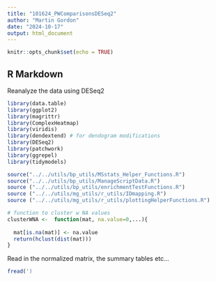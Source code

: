 ```yaml
---
title: "101624_PWComparisonsDESeq2"
author: "Martin Gordon"
date: "2024-10-17"
output: html_document
---
```


```r
knitr::opts_chunk$set(echo = TRUE)
```

## R Markdown

Reanalyze the data using DESeq2

```r
library(data.table)
library(ggplot2)
library(magrittr)
library(ComplexHeatmap)
library(viridis)
library(dendextend) # for dendogram modifications
library(DESeq2)
library(patchwork)
library(ggrepel)
library(tidymodels)

source("../../utils/bp_utils/MSstats_Helper_Functions.R")
source("../../utils/bp_utils/ManageScriptData.R")
source ("../../utils/bp_utils/enrichmentTestFunctions.R")
source ("../../utils/mg_utils/r_utils/IDmapping.R")
source ("../../utils/mg_utils/r_utils/plottingHelperFunctions.R")

# function to cluster w NA values
clusterWNA <-  function(mat, na.value=0,...){
  
  mat[is.na(mat)] <- na.value
  return(hclust(dist(mat)))
}
```

Read in the normalized matrix, the summary tables etc...
```r
fread(')
```

